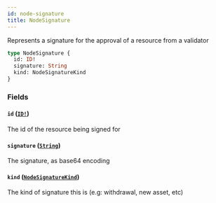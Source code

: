 ```yaml
---
id: node-signature
title: NodeSignature
---
```


Represents a signature for the approval of a resource from a validator

```graphql
type NodeSignature {
  id: ID!
  signature: String
  kind: NodeSignatureKind
}
```

### Fields

#### `id` ([`ID!`](/graphql/scalars/id))

The id of the resource being signed for

#### `signature` ([`String`](/graphql/scalars/string))

The signature, as base64 encoding

#### `kind` ([`NodeSignatureKind`](/graphql/enums/node-signature-kind))

The kind of signature this is (e.g: withdrawal, new asset, etc)
